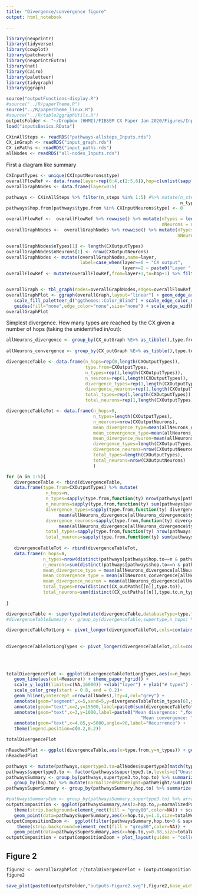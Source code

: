```yaml
---
title: "Divergence/convergence figure"
output: html_notebook

---
```


```r
library(neuprintr)
library(tidyverse)
library(cowplot)
library(patchwork)
library(neuprintrExtra)
library(nat)
library(Cairo)
library(paletteer)
library(tidygraph)
library(ggraph)
```


```r
source("outputFunctions-display.R")
#source("../R/paperTheme.R")
source("../R/paperTheme_linux.R")
#source("../R/table2ggraphUtils.R")
outputsFolder <- "~/Dropbox (HHMI)/FIBSEM CX Paper Jan 2020/Figures/Inputs"
load("inputsBasics.RData")
```

```r
CXinAllSteps <- readRDS("pathways-allsteps_Inputs.rds")
CX_inGraph <- readRDS("input_graph.rds")
CX_inPaths <- readRDS("input_paths.rds")
allNodes <- readRDS("all-nodes_Inputs.rds")
```


First a diagram like summary
```r
CXInputTypes <- unique(CXInputNeurons$type)
overallFlowRef <- data.frame(layer=rep(0:4,c(2:5,6)),hop=c(unlist(sapply(c(2:6),function(n) seq(n)-1))))
overallGraphNodes <- data.frame(layer=0:5)

pathways <- CXinAllSteps %>% filter(n_steps %in% 1:5) #%>% mutate(n_steps=as.numeric(n_steps),
                                                                  n_type=(CX_inGraph %E>% as_tibble())$n_type[match(type.from,(CX_inGraph %E>% as_tibble())$type.from)] %>% group_by(type.from) %>% mutate(hop.from=max(n_steps)) %>% ungroup()
pathways$hop.from[pathways$type.from %in% CXInputNeurons$type] <- 0

overallFlowRef <-  overallFlowRef %>% rowwise() %>% mutate(nTypes = length(unique(pathways[pathways$hop.to==hop & pathways$n_steps==layer+1,]$type.to)),
                                                           nNeurons = sum(distinct(pathways[pathways$hop.to==hop & pathways$n_steps==layer+1,],type.to,n_type)$n_type))
overallGraphNodes <-  overallGraphNodes %>% rowwise() %>% mutate(nTypes = length(unique(pathways[pathways$hop.to==layer & pathways$n_steps==layer,]$type.to)),
                                                                 nNeurons = sum(distinct(pathways[pathways$hop.to==layer & pathways$n_steps==layer,],type.to,n_type)$n_type))

overallGraphNodes$nTypes[1] <- length(CXOutputTypes)
overallGraphNodes$nNeurons[1] <- nrow(CXOutputNeurons)
overallGraphNodes <- mutate(overallGraphNodes,name=layer,
                            label=case_when(layer==0 ~ "CX output",
                                            layer>=1 ~ paste0("Layer ",layer)))
overallFlowRef <- mutate(overallFlowRef,from=layer+1,to=hop+1) %>% filter(from>=0)


overallGraph <- tbl_graph(nodes=overallGraphNodes,edges=overallFlowRef,node_key = "name")
overallGraphPlot <- ggraph(overallGraph,layout="linear") + geom_edge_arc(aes(color=as.factor(.N()$layer[from]),width=nNeurons)) + geom_edge_loop(aes(color=as.factor(.N()$layer[from]),width=nNeurons)) +  geom_node_point(aes(size=nNeurons,fill=as.factor(layer)),shape=21) + theme_paper_map() + geom_node_text(aes(label=paste0(label,"\n",nNeurons," neurons"),fontface="bold",fontsize=6*1.111111),nudge_y=0.5)+ 
   scale_fill_paletteer_d("ggthemes::Color_Blind") + scale_edge_color_manual(values=paletteer_d("ggthemes::Color_Blind")[1:6]) + 
   guides(fill="none",edge_color="none",size="none") + scale_edge_width(name="# neurons contacted") + theme(plot.margin = margin(t=30))
overallGraphPlot
```

Simplest divergence. How many types are reached by the CX given a number of hops (taking the unidentified in/out):
```r
allNeurons_divergence <- group_by(CX_outGraph %E>% as_tibble(),type.from) %>% summarize(divergenceType=n(),
                                                                       divergenceNeuron=sum(n_type)) %>% ungroup()
allNeurons_convergence <- group_by(CX_outGraph %E>% as_tibble(),type.to) %>% summarize(convergenceType=n()) %>% ungroup()

divergenceTable <- data.frame(n_hops=rep(0,length(CXOutputTypes)),
                              type.from=CXOutputTypes,
                              n_types=rep(1,length(CXOutputTypes)),
                              n_neurons=rep(1,length(CXOutputTypes)),
                              divergence_types=rep(1,length(CXOutputTypes)),
                              divergence_neurons=rep(1,length(CXOutputTypes)),
                              total_types=rep(1,length(CXOutputTypes)),
                              total_neurons=rep(1,length(CXOutputTypes)))

divergenceTableTot <- data.frame(n_hops=0,
                                 n_types=length(CXOutputTypes),
                                 n_neurons=nrow(CXOutputNeurons),
                                 mean_divergence_type=mean(allNeurons_divergence[allNeurons_divergence$type.from %in% CXOutputTypes,]$divergenceType),
                                 mean_convergence_type=mean(allNeurons_convergence[allNeurons_convergence$type.to %in% CXOutputTypes,]$convergenceType),
                                 mean_divergence_neuron=mean(allNeurons_divergence[allNeurons_divergence$type.from %in% CXOutputTypes,]$divergenceNeuron),
                                 divergence_types=length(CXOutputTypes),
                                 divergence_neurons=nrow(CXOutputNeurons),
                                 total_types=length(CXOutputTypes),
                                 total_neurons=nrow(CXOutputNeurons)
                                 )

for (n in 1:5){
   divergenceTable <- rbind(divergenceTable,
   data.frame(type.from=CXOutputTypes) %>% mutate(
               n_hops=n,
               n_types=sapply(type.from,function(ty) nrow(pathways[pathways$hop.to==n & pathways$n_steps==n & pathways$type.from==ty,])),
               n_neurons=sapply(type.from,function(ty) sum(pathways[pathways$hop.to==n & pathways$n_steps==n & pathways$type.from==ty,]$n_type)),
               divergence_types=sapply(type.from,function(ty) divergenceTable[divergenceTable$type.from==ty & divergenceTable$n_hops==n-1,]$total_types *
                    mean(allNeurons_divergence[allNeurons_divergence$type.from %in% pathways[pathways$n_steps==n & pathways$type.from==ty,]$type.from,]$divergenceType)),
               divergence_neurons=sapply(type.from,function(ty) divergenceTable[divergenceTable$type.from==ty & divergenceTable$n_hops==n-1,]$total_neurons *
                    mean(allNeurons_divergence[allNeurons_divergence$type.from %in% pathways[pathways$n_steps==n & pathways$type.from==ty,]$type.from,]$divergenceNeuron)),
               total_types=sapply(type.from,function(ty) nrow(pathways[pathways$n_steps==n & pathways$type.from==ty,])),
               total_neurons=sapply(type.from,function(ty) sum(pathways[pathways$n_steps==n & pathways$type.from==ty,]$n_type))))
   
   divergenceTableTot <- rbind(divergenceTableTot,
   data.frame(n_hops=n,
              n_types=nrow(distinct(pathways[pathways$hop.to==n & pathways$n_steps==n ,],type.to)),
              n_neurons=sum(distinct(pathways[pathways$hop.to==n & pathways$n_steps==n,],type.to,n_type)$n_type),
              mean_divergence_type = mean(allNeurons_divergence[allNeurons_divergence$type.from %in% CX_outPaths[[n]]$type.from,]$divergenceType),
              mean_convergence_type = mean(allNeurons_convergence[allNeurons_convergence$type.to %in% CX_outPaths[[n]]$type.to,]$convergenceType),
              mean_divergence_neuron = mean(allNeurons_divergence[allNeurons_divergence$type.from %in% pathways[pathways$n_steps==n,]$type.from,]$divergenceNeuron),
              total_types=nrow(distinct(CX_outPaths[[n]],type.to)),
              total_neurons=sum(distinct(CX_outPaths[[n]],type.to,n_type)$n_type)) %>% mutate(divergence_types=divergenceTableTot[divergenceTableTot$n_hops==n-1,]$divergence_types * mean_divergence_type,
                                                                                                  divergence_neurons=divergenceTableTot[divergenceTableTot$n_hops==n-1,]$divergence_neurons * mean_divergence_neuron))
}

divergenceTable <- supertype(mutate(divergenceTable,databaseType=type.from,type=type.from)) %>% selectSupertypeSet(exceptions=list("PFL"=1,"EL"=3,"EPG"=3,"PEG"=3))
#divergenceTableSummary <- group_by(divergenceTable,supertype,n_hops) %>% summarize(sd_types=sd(n_types),n_types=mean(n_types)) %>% ungroup()
```

```r
divergenceTableTotLong <- pivot_longer(divergenceTableTot,cols=contains("neurons"),names_to = "Measure") %>% mutate(Measure=case_when(Measure == "divergence_neurons" ~ "Divergence projection",
                                                                                                                                    Measure == "n_neurons" ~ "# new targets",
                                                                                                                                    Measure == "total_neurons" ~ "# targets"))
divergenceTableTotLongTypes <- pivot_longer(divergenceTableTot,cols=contains("types"),names_to = "Measure") %>% mutate(Measure=case_when(Measure == "divergence_types" ~ "Divergence projection",
                                                                                                                                    Measure == "n_types" ~ "Types in layer",
                                                                                                                                    Measure == "total_types" ~ "# targets from previous layer")) %>%
                                                                                                                mutate(Measure=factor(Measure,levels=c("Divergence projection","# targets from previous layer","Types in layer")))

totalDivergencePlot <- ggplot(divergenceTableTotLongTypes,aes(x=n_hops,y=value)) +
   geom_line(aes(col=Measure)) + theme_paper_hgrid() + 
   scale_y_log10(limits=c(NA,16000)) +xlab("layer") + ylab("# types") +
   scale_color_grey(start = 0.8, end = 0.2)+
   geom_hline(yintercept =nrow(allNodes),lty=4,col="grey") + 
   annotate(geom="segment",x=5,xend=5,y=divergenceTableTot$n_types[6],yend=divergenceTableTot$total_types[6],arrow=arrow(ends="both",type="closed",length=unit(2,"mm"))) +
   annotate(geom="text",x=2,y=15500,label=paste0(sum(divergenceTableTot$n_types)," types/",sum(divergenceTableTot$n_neurons)," neurons total")) + 
   annotate(geom="text",x=3,y=1000,label=paste0("Mean divergence: ",format(mean(allNeurons_divergence$divergenceType),digits=3),"\n",
                                                   "Mean convergence: ",format(mean(allNeurons_convergence$convergenceType),digits=3)),hjust=0) +
   annotate(geom="text",x=4.85,y=5000,angle=90,label="Recurrence") +
   theme(legend.position=c(0.2,0.2))

totalDivergencePlot
```

```r
nReachedPlot <- ggplot(divergenceTable,aes(x=type.from,y=n_types)) + geom_col(aes(fill=as.factor(n_hops))) + scale_fill_manual(name="Layer",values=paletteer_d("ggthemes::Color_Blind")[1:6])+ theme_paper()+ theme(strip.text.x=element_blank(),axis.text.x = element_text(angle=90,hjust = 1,vjust=0.5))+facet_grid(.~supertype3,scales = "free",space="free") +ylab("# types reached") + xlab("CX output types")
nReachedPlot
```

```r
pathways <- mutate(pathways,supertype3.to=allNodes$supertype3[match(type.to,allNodes$type)])
pathways$supertype3.to <- factor(pathways$supertype3.to,levels=c("Unassigned","Terra incognita","EB Columnar","ER","ExR","FB Columnar","FB Output","FB Tangential","PB Input","LNO","SA","DN","Visual PNs","Fru","Antennal lobe","KC","MBON","DAN","LH","OA","5HT","Peptidergic","Clock","Other Sensory"))
pathwaysSummary <- group_by(pathways,supertype3.to,hop.to) %>% summarize(pathWeight=sum(Path_weight),nTypes=length(unique(type.to))) %>% ungroup() %>%
   group_by(hop.to) %>% mutate(normalizedPathWeight=pathWeight/sum(pathWeight),normalizedNTypes=nTypes/sum(nTypes)) %>% ungroup() %>% filter(hop.to>0)
pathwaysSuperSummary <- group_by(pathwaysSummary,hop.to) %>% summarize(totalWeight=sum(pathWeight))

#pathwaysSummaryCum <- group_by(pathwaysSummary,supertype3.to) %>% arrange(n_steps) %>% mutate(pathWeight=cumsum(pathWeight)) %>%ungroup()
outputComposition <- ggplot(pathwaysSummary,aes(x=hop.to,y=normalizedPathWeight,fill=supertype3.to)) + geom_col() + theme_paper() + scale_fill_manual(values=supertype3Palette,name="Supertype")+ xlab("layer")+ylab("normalized weight received") + 
   theme(strip.background=element_rect(fill = "grey80",color=NA)) + scale_y_continuous(breaks=c(0,0.2,0.4,0.6,0.8,1))+ geom_text(data=pathwaysSuperSummary,aes(x=hop.to,y=1.03,label=format(totalWeight,digits=1,scientific=FALSE)),inherit.aes = F,size=5*mm2pt*1.327492) +
   geom_point(data=pathwaysSuperSummary,aes(x=hop.to,y=1.1,size=totalWeight),inherit.aes = F) + scale_size(limits=c(0,28)) + guides(size="none")
outputCompositionZoom <-  ggplot(filter(pathwaysSummary,hop.to>0 & supertype3.to %in% c("5HT","Antennal lobe","Clock","DAN","DN","Fru","KC","LH","MBON","OA","Peptidergic","Visual PNs")),aes(x=hop.to,y=normalizedPathWeight,fill=supertype3.to)) + geom_col() + theme_paper() + scale_fill_manual(values=supertype3Palette,name="Supertype")+ xlab("layer")+ylab("normalized weight received")+ 
    theme(strip.background=element_rect(fill = "grey80",color=NA)) +
   geom_point(data=pathwaysSuperSummary,aes(x=hop.to,y=0.08,size=totalWeight),inherit.aes = F)+ scale_size(limits=c(0,28)) +guides(fill="none",size="none")
outputComposition + outputCompositionZoom + plot_layout(guides = "collect")
```

## Figure 2
```r
figure2 <- overallGraphPlot /(totalDivergencePlot + (outputComposition + outputCompositionZoom + plot_layout(guides="collect")) + plot_layout(widths=c(1,1.5))) / nReachedPlot + plot_annotation(tag_levels = "A",title= "Outputs Fig 2: Divergence of output networks",theme = theme(title=element_text(face="bold",size=12*1.111111,family="arial"))) & theme(plot.margin=margin(l=10,r=10,b=10,t=10))
figure2
```
```r
save_plot(paste0(outputsFolder,"outputs-Figure2.svg"),figure2,base_width = 8.5*1.333333,base_height = 11*1.333333)

```
